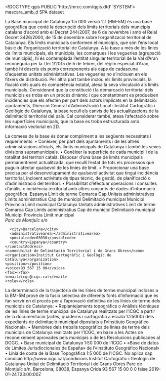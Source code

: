 <!DOCTYPE qgis PUBLIC 'http://mrcc.com/qgis.dtd' 'SYSTEM'>
<qgis version="3.38.0-Grenoble">
  <identifier>mascara_amb_d</identifier>
  <parentidentifier></parentidentifier>
  <language>SPA</language>
  <type>dataset</type>
  <title>mascara_amb_d</title>
  <abstract>La Base municipal de Catalunya 1:5 000 versió 2.1 (BM-5M) és una base geogràfica que conté la descripció dels límits territorials dels municipis catalans d’acord amb el Decret 244/2007, de 6 de novembre i amb el Reial Decret 3426/2000, de 15 de desembre sobre l’organització territorial de Catalunya. Els límits municipals conformen el municipis, que són l’ens local bàsic de l’organització territorial de Catalunya. A la base a més de les línies de límits municipals, els municipis, les comarques i les vegueries (agrupació de municipis), hi és contemplada l’entitat singular territorial de la Val d’Aran reconeguda per la Llei 1/2015 de 5 de febrer, del règim especial d'Aran, també hi descriu els punts corresponents als caps de cadascuna d’aquestes unitats administratives. Les vegueries no s’inclouen en els fitxers de distribució. Per altra part també inclou els límits provincials, la fixació dels quals és competència estatal, atesa la seva vinculació als límits municipals. Considerant que la constitució i la demarcació territorial dels municipis es troba en un procés dinàmic i que constantment es produeixen incidències que els afecten per part dels actors implicats en la delimitació: ajuntaments, Direcció General d'Administració Local i Institut Cartogràfic i Geològic de Catalunya, la base recull els canvis de les actualitzacions de la delimitació territorial del país. Cal considerar també, atesa l‘afectació sobre les superfícies municipals, que la base es troba estructurada amb informació vectorial en 2D.

La comesa de la base és donar compliment a les següents necessitats i requeriments: • Conèixer, per part dels ajuntaments i de les altres administracions oficials, els límits municipals de Catalunya i també les seves divisions supramunicipals. • Conèixer la superfície de cada municipi i de la totalitat del territori català. Disposar d’una base de límits municipals permanentment actualitzada, que reculli l’estat de tots els processos que puguin afectar qualsevol de les línies de límit. • Proporcionar una base precisa per al desenvolupament de qualsevol activitat que tingui incidència territorial, incloent activitats de tipus tècnic, de gestió, de planificació o d’administració del territori. • Possibilitat d’efectuar operacions i consultes d’anàlisi o incidència territorial amb altres conjunts de dades d’informació geogràfica.</abstract>
  <keywords vocabulary="Search keys">
    <keyword>Espanya</keyword>
    <keyword>Límit de terme</keyword>
    <keyword>Comarca</keyword>
    <keyword>Cap</keyword>
    <keyword>Unitats administratives</keyword>
    <keyword>Límits administratius</keyword>
    <keyword>Cap de municipi</keyword>
    <keyword>Delimitació municipal</keyword>
    <keyword>Municipi</keyword>
    <keyword>Província</keyword>
    <keyword>Límit municipal</keyword>
    <keyword>Catalunya</keyword>
  </keywords>
  <keywords vocabulary="gmd:topicCategory">
    <keyword>Unitats administratives</keyword>
    <keyword>Límit de terme</keyword>
    <keyword>Comarca</keyword>
    <keyword>Cap</keyword>
    <keyword>Límits administratius</keyword>
    <keyword>Cap de municipi</keyword>
    <keyword>Delimitació municipal</keyword>
    <keyword>Municipi</keyword>
    <keyword>Província</keyword>
    <keyword>Límit municipal</keyword>
  </keywords>
  <contact>
    <contactAddress>
      <type></type>
      <address>Parc de Montjuïc s/n</address>
      <city>Barcelona</city>
      <administrativearea></administrativearea>
      <postalcode>08038</postalcode>
      <country>Espanya</country>
    </contactAddress>
    <name>Unitat de Delimitació Territorial i de Grans Obres</name>
    <organization>Institut Cartogràfic i Geològic de Catalunya</organization>
    <position></position>
    <voice>93 567 15 00</voice>
    <fax></fax>
    <email>icgc@icgc.cat</email>
    <role></role>
  </contact>
  <links/>
  <history>La determinació de la trajectòria de les línies de terme municipal incloses a la BM-5M prové de la fusió selectiva de diferents fonts d’informació que es fan servir en el procés per a l’aprovació definitiva de les línies de terme dels municipis de Catalunya: • Replantejaments topogràfics o Anàlisis tècniques de les línies de terme municipal de Catalunya realitzats per l’ICGC a partir de la documentació (actes, quaderns i cartografia a escala 1:25000) dels expedients de delimitació municipal dipositats a l’«Instituto Geográfico Nacional». • Memòries dels treballs topogràfics de línies de terme dels municipis de Catalunya realitzats per l’ICGC, en base a les Actes de reconeixement aprovades pels municipis o de les Resolucions publicades al DOGC. • Base municipal de Catalunya 1:50 000 de l’ICGC • «Base de datos de Límites Jurisdiccionales de España» de l’«Instituto Geográfico Nacional» • Línia de costa de la Base Topogràfica 1:5 000 de l’ICGC.</history>
  <dates>
    <date value="2019-01-01T00:00:00" type="Created"/>
    <date value="2019-01-25T00:00:00" type="Published"/>
  </dates>
  <fees></fees>
  <constraints type="Limitations of use">No aplica cap condició
http://www.icgc.cat/condicions</constraints>
  <rights>Institut Cartogràfic i Geològic de Catalunya&#xd;
Unitat de Delimitació Territorial i de Grans Obres&#xd;
Parc de Montjuïc s/n, Barcelona, 08038, Espanya&#xd;
&#xd;
Crida 93 567 15 00</rights>
  <encoding></encoding>
  <crs>
    <spatialrefsys nativeFormat="Wkt">
      <wkt></wkt>
      <proj4></proj4>
      <srsid>0</srsid>
      <srid>0</srid>
      <authid></authid>
      <description></description>
      <projectionacronym></projectionacronym>
      <ellipsoidacronym></ellipsoidacronym>
      <geographicflag>false</geographicflag>
    </spatialrefsys>
  </crs>
  <extent>
    <spatial dimensions="2" minx="0.14738399999999999" maxy="42.8705009999999973" miny="40.51387700000000081" minz="0" maxz="0" crs="EPSG:4326" maxx="3.34457100000000018"/>
    <temporal>
      <period>
        <start>2019-01-24T23:00:00Z</start>
        <end></end>
      </period>
    </temporal>
    <temporal>
      <period>
        <start></start>
        <end></end>
      </period>
    </temporal>
  </extent>
</qgis>
